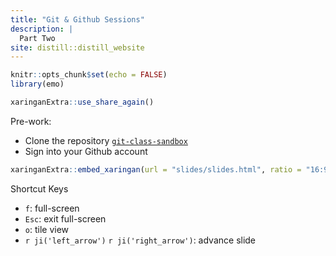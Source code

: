 ```yaml
---
title: "Git & Github Sessions"
description: |
  Part Two
site: distill::distill_website
---
```


```r
knitr::opts_chunk$set(echo = FALSE)
library(emo)
```

```r
xaringanExtra::use_share_again()
```

Pre-work: 

- Clone the repository [`git-class-sandbox`](https://github.com/psrc/git-class-sandbox)
- Sign into your Github account

```r
xaringanExtra::embed_xaringan(url = "slides/slides.html", ratio = "16:9")
```

<aside>
Shortcut Keys

- `f`: full-screen
- `Esc`: exit full-screen
- `o`: tile view
- `r ji('left_arrow')` `r ji('right_arrow')`: advance slide
</aside>